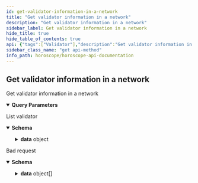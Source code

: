 ```yaml
---
id: get-validator-information-in-a-network
title: "Get validator information in a network"
description: "Get validator information in a network"
sidebar_label: Get validator information in a network
hide_title: true
hide_table_of_contents: true
api: {"tags":["Validator"],"description":"Get validator information in a network","parameters":[{"in":"query","name":"chainid","required":true,"schema":{"type":"string","enum":["aura_6322-2"]},"description":"Chain Id of network need to query","example":"aura-testnet"},{"in":"query","name":"operatorAddress","required":false,"schema":{"type":"string"},"description":"operator address"},{"in":"query","name":"status","required":false,"schema":{"type":"string","enum":["BOND_STATUS_UNSPECIFIED","BOND_STATUS_UNBONDED","BOND_STATUS_UNBONDING","BOND_STATUS_BONDED"]},"description":"status"},{"in":"query","name":"pageLimit","required":false,"schema":{"type":"number","default":10},"description":"number record return in a page"},{"in":"query","name":"pageOffset","required":false,"schema":{"type":"number","default":0},"description":"Page number, start at 0"},{"in":"query","name":"nextKey","required":false,"schema":{"type":"string"},"description":"key for next page"}],"responses":{"200":{"description":"List validator","content":{"application/json":{"schema":{"type":"object","properties":{"code":{"type":"number","example":200},"message":{"type":"string","example":"Successful"},"data":{"type":"object","properties":{"validators":{"type":"array","items":{"type":"object","properties":{"consensus_pubkey":{"type":"object","properties":{"@type":{"type":"string","example":"/cosmos.crypto.ed25519.PubKey"},"key":{"type":"string","example":"xxxxxxxxxxxxxxxxxxxxxxxx"}}},"description":{"type":"object","properties":{"moniker":{"type":"string","example":"validator one"},"identity":{"type":"string","example":"validator one, earth"},"website":{"type":"string","example":"validatorone.aura"},"security_contact":{"type":"string","example":"validate@one.aura"},"details":{"type":"string","example":"validator one details"}}},"commission":{"type":"object","properties":{"commission_rates":{"type":"object","properties":{"rate":{"type":"string","example":"0.00050000000"},"max_rate":{"type":"string","example":"0.20000000000"},"max_change_rate":{"type":"string","example":"0.05000000000"}}},"update_time":{"type":"string","example":"2022-07-13T02:00:00Z"}}},"val_signing_info":{"type":"object","properties":{"address":{"type":"string","example":"aura123123123123123123"},"start_height":{"type":"string","example":"0"},"index_offset":{"type":"string","example":"100000"},"jailed_until":{"type":"string","example":"2022-07-13T02:00:00Z"},"tombstoned":{"type":"boolean","example":false},"missed_blocks_counter":{"type":"string","example":"0"}}},"self_delegation_balance":{"type":"object","properties":{"denom":{"type":"string","example":"uaura"},"amount":{"type":"string","example":"10000000000"}}},"custom_info":{"type":"object","properties":{"chain_id":{"type":"string","example":"aura"},"chain_name":{"type":"string","example":"Aura network"}}},"operator_address":{"type":"string","example":"auravaloper123123123123"},"jailed":{"type":"boolean","example":false},"status":{"type":"string","example":"BOND_STATUS_BONDED"},"delegator_shares":{"type":"string","example":"1"},"unbonding_height":{"type":"string","example":"0"},"unbonding_time":{"type":"string","example":"1970-01-01T00:00:00Z"},"min_self_delegation":{"type":"string","example":"1"},"consensus_hex_address":{"type":"string","example":"CCCCCCCCCCCCCCCCCCC"},"uptime":{"type":"number","example":100},"account_address":{"type":"string","example":"aura123123123123123123"}}}}}}}}}}},"422":{"description":"Bad request","content":{"application/json":{"schema":{"type":"object","properties":{"name":{"type":"string","example":"ValidationError"},"message":{"type":"string","example":"Parameters validation error!"},"code":{"type":"number","example":422},"type":{"type":"string","example":"VALIDATION_ERROR"},"data":{"type":"array","items":{"type":"object","properties":{"type":{"type":"string","example":"required"},"message":{"type":"string","example":"The 'chainid' field is required."},"field":{"type":"string","example":"chainid"},"nodeID":{"type":"string","example":"node1"},"action":{"type":"string","example":"v1.validator"}}}}}}}}}},"method":"get","path":"/v1/validator","servers":[{"url":"https://horoscope.aura.network/api","description":"Horoscope "},{"url":"https://lcd.osmosis.zone","description":"Osmosis Mainnet LCD"},{"url":"https://lcd.euphoria.aura.network","description":"Aura Euphoria LCD"},{"url":"https://cosmos-lcd.quickapi.com","description":"Cosmos Mainnet LCD"}],"info":{"title":"Horoscope API Documentation","version":"1.0.0","description":"## Indexer for multiple Cosmos Network \n\n### How to use\n\nSelect server Horoscope if use Horoscope API\n\nSelect server LCD if use Legacy API"},"postman":{"name":"Get validator information in a network","description":{"content":"Get validator information in a network","type":"text/plain"},"url":{"path":["v1","validator"],"host":["{{baseUrl}}"],"query":[{"disabled":false,"description":{"content":"(Required) Chain Id of network need to query","type":"text/plain"},"key":"chainid","value":""},{"disabled":false,"description":{"content":"operator address","type":"text/plain"},"key":"operatorAddress","value":""},{"disabled":false,"description":{"content":"status","type":"text/plain"},"key":"status","value":""},{"disabled":false,"description":{"content":"number record return in a page","type":"text/plain"},"key":"pageLimit","value":""},{"disabled":false,"description":{"content":"Page number, start at 0","type":"text/plain"},"key":"pageOffset","value":""},{"disabled":false,"description":{"content":"key for next page","type":"text/plain"},"key":"nextKey","value":""}],"variable":[]},"header":[{"key":"Accept","value":"application/json"}],"method":"GET"}}
sidebar_class_name: "get api-method"
info_path: horoscope/horoscope-api-documentation
---
```



## Get validator information in a network



Get validator information in a network

<details style={{"marginBottom":"1rem"}} data-collapsed={false} open={true}><summary style={{}}><strong>Query Parameters</strong></summary><div><ul><ParamsItem className={"paramsItem"} param={{"in":"query","name":"chainid","required":true,"schema":{"type":"string","enum":["aura_6322-2"]},"description":"Chain Id of network need to query","example":"aura-testnet"}}></ParamsItem><ParamsItem className={"paramsItem"} param={{"in":"query","name":"operatorAddress","required":false,"schema":{"type":"string"},"description":"operator address"}}></ParamsItem><ParamsItem className={"paramsItem"} param={{"in":"query","name":"status","required":false,"schema":{"type":"string","enum":["BOND_STATUS_UNSPECIFIED","BOND_STATUS_UNBONDED","BOND_STATUS_UNBONDING","BOND_STATUS_BONDED"]},"description":"status"}}></ParamsItem><ParamsItem className={"paramsItem"} param={{"in":"query","name":"pageLimit","required":false,"schema":{"type":"number","default":10},"description":"number record return in a page"}}></ParamsItem><ParamsItem className={"paramsItem"} param={{"in":"query","name":"pageOffset","required":false,"schema":{"type":"number","default":0},"description":"Page number, start at 0"}}></ParamsItem><ParamsItem className={"paramsItem"} param={{"in":"query","name":"nextKey","required":false,"schema":{"type":"string"},"description":"key for next page"}}></ParamsItem></ul></div></details><div><ApiTabs><TabItem label={"200"} value={"200"}><div>

List validator

</div><div><MimeTabs schemaType={"response"}><TabItem label={"application/json"} value={"application/json"}><SchemaTabs groupId={"schema-tabs"}><TabItem label={"Schema"} value={"Schema"}><details style={{}} data-collapsed={false} open={true}><summary style={{"textAlign":"left"}}><strong>Schema</strong></summary><div style={{"textAlign":"left","marginLeft":"1rem"}}></div><ul style={{"marginLeft":"1rem"}}><SchemaItem collapsible={false} name={"code"} required={false} schemaDescription={undefined} schemaName={"number"} qualifierMessage={undefined} defaultValue={undefined}></SchemaItem><SchemaItem collapsible={false} name={"message"} required={false} schemaDescription={undefined} schemaName={"string"} qualifierMessage={undefined} defaultValue={undefined}></SchemaItem><SchemaItem collapsible={true} className={"schemaItem"}><details style={{}}><summary style={{}}><strong>data</strong><span style={{"opacity":"0.6"}}> object</span></summary><div style={{"marginLeft":"1rem"}}><SchemaItem collapsible={true} className={"schemaItem"}><details style={{}}><summary style={{}}><strong>validators</strong><span style={{"opacity":"0.6"}}> object[]</span></summary><div style={{"marginLeft":"1rem"}}><SchemaItem collapsible={true} className={"schemaItem"}><details style={{}}><summary style={{}}><strong>consensus_pubkey</strong><span style={{"opacity":"0.6"}}> object</span></summary><div style={{"marginLeft":"1rem"}}><SchemaItem collapsible={false} name={"@type"} required={false} schemaDescription={undefined} schemaName={"string"} qualifierMessage={undefined} defaultValue={undefined}></SchemaItem><SchemaItem collapsible={false} name={"key"} required={false} schemaDescription={undefined} schemaName={"string"} qualifierMessage={undefined} defaultValue={undefined}></SchemaItem></div></details></SchemaItem><SchemaItem collapsible={true} className={"schemaItem"}><details style={{}}><summary style={{}}><strong>description</strong><span style={{"opacity":"0.6"}}> object</span></summary><div style={{"marginLeft":"1rem"}}><SchemaItem collapsible={false} name={"moniker"} required={false} schemaDescription={undefined} schemaName={"string"} qualifierMessage={undefined} defaultValue={undefined}></SchemaItem><SchemaItem collapsible={false} name={"identity"} required={false} schemaDescription={undefined} schemaName={"string"} qualifierMessage={undefined} defaultValue={undefined}></SchemaItem><SchemaItem collapsible={false} name={"website"} required={false} schemaDescription={undefined} schemaName={"string"} qualifierMessage={undefined} defaultValue={undefined}></SchemaItem><SchemaItem collapsible={false} name={"security_contact"} required={false} schemaDescription={undefined} schemaName={"string"} qualifierMessage={undefined} defaultValue={undefined}></SchemaItem><SchemaItem collapsible={false} name={"details"} required={false} schemaDescription={undefined} schemaName={"string"} qualifierMessage={undefined} defaultValue={undefined}></SchemaItem></div></details></SchemaItem><SchemaItem collapsible={true} className={"schemaItem"}><details style={{}}><summary style={{}}><strong>commission</strong><span style={{"opacity":"0.6"}}> object</span></summary><div style={{"marginLeft":"1rem"}}><SchemaItem collapsible={true} className={"schemaItem"}><details style={{}}><summary style={{}}><strong>commission_rates</strong><span style={{"opacity":"0.6"}}> object</span></summary><div style={{"marginLeft":"1rem"}}><SchemaItem collapsible={false} name={"rate"} required={false} schemaDescription={undefined} schemaName={"string"} qualifierMessage={undefined} defaultValue={undefined}></SchemaItem><SchemaItem collapsible={false} name={"max_rate"} required={false} schemaDescription={undefined} schemaName={"string"} qualifierMessage={undefined} defaultValue={undefined}></SchemaItem><SchemaItem collapsible={false} name={"max_change_rate"} required={false} schemaDescription={undefined} schemaName={"string"} qualifierMessage={undefined} defaultValue={undefined}></SchemaItem></div></details></SchemaItem><SchemaItem collapsible={false} name={"update_time"} required={false} schemaDescription={undefined} schemaName={"string"} qualifierMessage={undefined} defaultValue={undefined}></SchemaItem></div></details></SchemaItem><SchemaItem collapsible={true} className={"schemaItem"}><details style={{}}><summary style={{}}><strong>val_signing_info</strong><span style={{"opacity":"0.6"}}> object</span></summary><div style={{"marginLeft":"1rem"}}><SchemaItem collapsible={false} name={"address"} required={false} schemaDescription={undefined} schemaName={"string"} qualifierMessage={undefined} defaultValue={undefined}></SchemaItem><SchemaItem collapsible={false} name={"start_height"} required={false} schemaDescription={undefined} schemaName={"string"} qualifierMessage={undefined} defaultValue={undefined}></SchemaItem><SchemaItem collapsible={false} name={"index_offset"} required={false} schemaDescription={undefined} schemaName={"string"} qualifierMessage={undefined} defaultValue={undefined}></SchemaItem><SchemaItem collapsible={false} name={"jailed_until"} required={false} schemaDescription={undefined} schemaName={"string"} qualifierMessage={undefined} defaultValue={undefined}></SchemaItem><SchemaItem collapsible={false} name={"tombstoned"} required={false} schemaDescription={undefined} schemaName={"boolean"} qualifierMessage={undefined} defaultValue={undefined}></SchemaItem><SchemaItem collapsible={false} name={"missed_blocks_counter"} required={false} schemaDescription={undefined} schemaName={"string"} qualifierMessage={undefined} defaultValue={undefined}></SchemaItem></div></details></SchemaItem><SchemaItem collapsible={true} className={"schemaItem"}><details style={{}}><summary style={{}}><strong>self_delegation_balance</strong><span style={{"opacity":"0.6"}}> object</span></summary><div style={{"marginLeft":"1rem"}}><SchemaItem collapsible={false} name={"denom"} required={false} schemaDescription={undefined} schemaName={"string"} qualifierMessage={undefined} defaultValue={undefined}></SchemaItem><SchemaItem collapsible={false} name={"amount"} required={false} schemaDescription={undefined} schemaName={"string"} qualifierMessage={undefined} defaultValue={undefined}></SchemaItem></div></details></SchemaItem><SchemaItem collapsible={true} className={"schemaItem"}><details style={{}}><summary style={{}}><strong>custom_info</strong><span style={{"opacity":"0.6"}}> object</span></summary><div style={{"marginLeft":"1rem"}}><SchemaItem collapsible={false} name={"chain_id"} required={false} schemaDescription={undefined} schemaName={"string"} qualifierMessage={undefined} defaultValue={undefined}></SchemaItem><SchemaItem collapsible={false} name={"chain_name"} required={false} schemaDescription={undefined} schemaName={"string"} qualifierMessage={undefined} defaultValue={undefined}></SchemaItem></div></details></SchemaItem><SchemaItem collapsible={false} name={"operator_address"} required={false} schemaDescription={undefined} schemaName={"string"} qualifierMessage={undefined} defaultValue={undefined}></SchemaItem><SchemaItem collapsible={false} name={"jailed"} required={false} schemaDescription={undefined} schemaName={"boolean"} qualifierMessage={undefined} defaultValue={undefined}></SchemaItem><SchemaItem collapsible={false} name={"status"} required={false} schemaDescription={undefined} schemaName={"string"} qualifierMessage={undefined} defaultValue={undefined}></SchemaItem><SchemaItem collapsible={false} name={"delegator_shares"} required={false} schemaDescription={undefined} schemaName={"string"} qualifierMessage={undefined} defaultValue={undefined}></SchemaItem><SchemaItem collapsible={false} name={"unbonding_height"} required={false} schemaDescription={undefined} schemaName={"string"} qualifierMessage={undefined} defaultValue={undefined}></SchemaItem><SchemaItem collapsible={false} name={"unbonding_time"} required={false} schemaDescription={undefined} schemaName={"string"} qualifierMessage={undefined} defaultValue={undefined}></SchemaItem><SchemaItem collapsible={false} name={"min_self_delegation"} required={false} schemaDescription={undefined} schemaName={"string"} qualifierMessage={undefined} defaultValue={undefined}></SchemaItem><SchemaItem collapsible={false} name={"consensus_hex_address"} required={false} schemaDescription={undefined} schemaName={"string"} qualifierMessage={undefined} defaultValue={undefined}></SchemaItem><SchemaItem collapsible={false} name={"uptime"} required={false} schemaDescription={undefined} schemaName={"number"} qualifierMessage={undefined} defaultValue={undefined}></SchemaItem><SchemaItem collapsible={false} name={"account_address"} required={false} schemaDescription={undefined} schemaName={"string"} qualifierMessage={undefined} defaultValue={undefined}></SchemaItem></div></details></SchemaItem></div></details></SchemaItem></ul></details></TabItem><TabItem label={"Example (from schema)"} value={"Example (from schema)"}><ResponseSamples responseExample={"{\n  \"code\": 200,\n  \"message\": \"Successful\",\n  \"data\": {\n    \"validators\": [\n      {\n        \"consensus_pubkey\": {\n          \"@type\": \"/cosmos.crypto.ed25519.PubKey\",\n          \"key\": \"xxxxxxxxxxxxxxxxxxxxxxxx\"\n        },\n        \"description\": {\n          \"moniker\": \"validator one\",\n          \"identity\": \"validator one, earth\",\n          \"website\": \"validatorone.aura\",\n          \"security_contact\": \"validate@one.aura\",\n          \"details\": \"validator one details\"\n        },\n        \"commission\": {\n          \"commission_rates\": {\n            \"rate\": \"0.00050000000\",\n            \"max_rate\": \"0.20000000000\",\n            \"max_change_rate\": \"0.05000000000\"\n          },\n          \"update_time\": \"2022-07-13T02:00:00Z\"\n        },\n        \"val_signing_info\": {\n          \"address\": \"aura123123123123123123\",\n          \"start_height\": \"0\",\n          \"index_offset\": \"100000\",\n          \"jailed_until\": \"2022-07-13T02:00:00Z\",\n          \"tombstoned\": false,\n          \"missed_blocks_counter\": \"0\"\n        },\n        \"self_delegation_balance\": {\n          \"denom\": \"uaura\",\n          \"amount\": \"10000000000\"\n        },\n        \"custom_info\": {\n          \"chain_id\": \"aura\",\n          \"chain_name\": \"Aura network\"\n        },\n        \"operator_address\": \"auravaloper123123123123\",\n        \"jailed\": false,\n        \"status\": \"BOND_STATUS_BONDED\",\n        \"delegator_shares\": \"1\",\n        \"unbonding_height\": \"0\",\n        \"unbonding_time\": \"1970-01-01T00:00:00Z\",\n        \"min_self_delegation\": \"1\",\n        \"consensus_hex_address\": \"CCCCCCCCCCCCCCCCCCC\",\n        \"uptime\": 100,\n        \"account_address\": \"aura123123123123123123\"\n      }\n    ]\n  }\n}"} language={"json"}></ResponseSamples></TabItem></SchemaTabs></TabItem></MimeTabs></div></TabItem><TabItem label={"422"} value={"422"}><div>

Bad request

</div><div><MimeTabs schemaType={"response"}><TabItem label={"application/json"} value={"application/json"}><SchemaTabs groupId={"schema-tabs"}><TabItem label={"Schema"} value={"Schema"}><details style={{}} data-collapsed={false} open={true}><summary style={{"textAlign":"left"}}><strong>Schema</strong></summary><div style={{"textAlign":"left","marginLeft":"1rem"}}></div><ul style={{"marginLeft":"1rem"}}><SchemaItem collapsible={false} name={"name"} required={false} schemaDescription={undefined} schemaName={"string"} qualifierMessage={undefined} defaultValue={undefined}></SchemaItem><SchemaItem collapsible={false} name={"message"} required={false} schemaDescription={undefined} schemaName={"string"} qualifierMessage={undefined} defaultValue={undefined}></SchemaItem><SchemaItem collapsible={false} name={"code"} required={false} schemaDescription={undefined} schemaName={"number"} qualifierMessage={undefined} defaultValue={undefined}></SchemaItem><SchemaItem collapsible={false} name={"type"} required={false} schemaDescription={undefined} schemaName={"string"} qualifierMessage={undefined} defaultValue={undefined}></SchemaItem><SchemaItem collapsible={true} className={"schemaItem"}><details style={{}}><summary style={{}}><strong>data</strong><span style={{"opacity":"0.6"}}> object[]</span></summary><div style={{"marginLeft":"1rem"}}><SchemaItem collapsible={false} name={"type"} required={false} schemaDescription={undefined} schemaName={"string"} qualifierMessage={undefined} defaultValue={undefined}></SchemaItem><SchemaItem collapsible={false} name={"message"} required={false} schemaDescription={undefined} schemaName={"string"} qualifierMessage={undefined} defaultValue={undefined}></SchemaItem><SchemaItem collapsible={false} name={"field"} required={false} schemaDescription={undefined} schemaName={"string"} qualifierMessage={undefined} defaultValue={undefined}></SchemaItem><SchemaItem collapsible={false} name={"nodeID"} required={false} schemaDescription={undefined} schemaName={"string"} qualifierMessage={undefined} defaultValue={undefined}></SchemaItem><SchemaItem collapsible={false} name={"action"} required={false} schemaDescription={undefined} schemaName={"string"} qualifierMessage={undefined} defaultValue={undefined}></SchemaItem></div></details></SchemaItem></ul></details></TabItem><TabItem label={"Example (from schema)"} value={"Example (from schema)"}><ResponseSamples responseExample={"{\n  \"name\": \"ValidationError\",\n  \"message\": \"Parameters validation error!\",\n  \"code\": 422,\n  \"type\": \"VALIDATION_ERROR\",\n  \"data\": [\n    {\n      \"type\": \"required\",\n      \"message\": \"The 'chainid' field is required.\",\n      \"field\": \"chainid\",\n      \"nodeID\": \"node1\",\n      \"action\": \"v1.validator\"\n    }\n  ]\n}"} language={"json"}></ResponseSamples></TabItem></SchemaTabs></TabItem></MimeTabs></div></TabItem></ApiTabs></div>
      